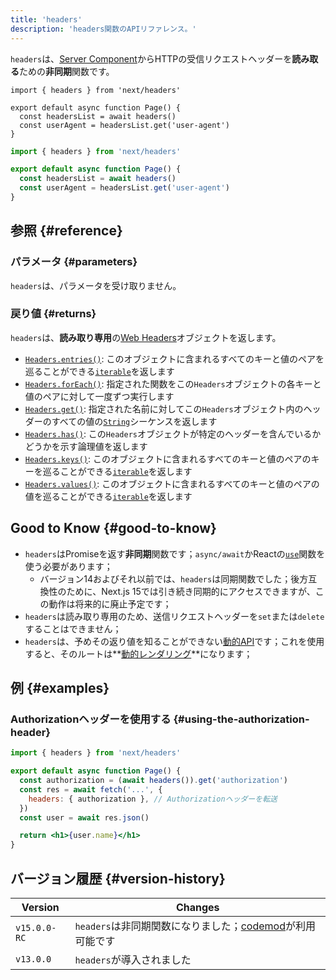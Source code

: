 ```yaml
---
title: 'headers'
description: 'headers関数のAPIリファレンス。'
---
```


`headers`は、[Server Component](/docs/app/building-your-application/rendering/server-components)からHTTPの受信リクエストヘッダーを**読み取る**ための**非同期**関数です。

<Tabs>
<TabItem value="tsx" label="TypeScript">

```tsx title="app/page.tsx" switcher
import { headers } from 'next/headers'

export default async function Page() {
  const headersList = await headers()
  const userAgent = headersList.get('user-agent')
}
```

</TabItem>
<TabItem value="jsx" label="JavaScript">

```jsx title="app/page.js" switcher
import { headers } from 'next/headers'

export default async function Page() {
  const headersList = await headers()
  const userAgent = headersList.get('user-agent')
}
```

</TabItem>
</Tabs>

## 参照 {#reference}

### パラメータ {#parameters}

`headers`は、パラメータを受け取りません。

### 戻り値 {#returns}

`headers`は、**読み取り専用**の[Web Headers](https://developer.mozilla.org/docs/Web/API/Headers)オブジェクトを返します。

- [`Headers.entries()`](https://developer.mozilla.org/docs/Web/API/Headers/entries): このオブジェクトに含まれるすべてのキーと値のペアを巡ることができる[`iterable`](https://developer.mozilla.org/docs/Web/JavaScript/Reference/Iteration_protocols)を返します
- [`Headers.forEach()`](https://developer.mozilla.org/docs/Web/API/Headers/forEach): 指定された関数をこの`Headers`オブジェクトの各キーと値のペアに対して一度ずつ実行します
- [`Headers.get()`](https://developer.mozilla.org/docs/Web/API/Headers/get): 指定された名前に対してこの`Headers`オブジェクト内のヘッダーのすべての値の[`String`](https://developer.mozilla.org/docs/Web/JavaScript/Reference/Global_Objects/String)シーケンスを返します
- [`Headers.has()`](https://developer.mozilla.org/docs/Web/API/Headers/has): この`Headers`オブジェクトが特定のヘッダーを含んでいるかどうかを示す論理値を返します
- [`Headers.keys()`](https://developer.mozilla.org/docs/Web/API/Headers/keys): このオブジェクトに含まれるすべてのキーと値のペアのキーを巡ることができる[`iterable`](https://developer.mozilla.org/docs/Web/JavaScript/Reference/Iteration_protocols)を返します
- [`Headers.values()`](https://developer.mozilla.org/docs/Web/API/Headers/values): このオブジェクトに含まれるすべてのキーと値のペアの値を巡ることができる[`iterable`](https://developer.mozilla.org/docs/Web/JavaScript/Reference/Iteration_protocols)を返します

## Good to Know {#good-to-know}

- `headers`はPromiseを返す**非同期**関数です；`async/await`かReactの[`use`](https://react.dev/reference/react/use)関数を使う必要があります；
  - バージョン14およびそれ以前では、`headers`は同期関数でした；後方互換性のために、Next.js 15では引き続き同期的にアクセスできますが、この動作は将来的に廃止予定です；
- `headers`は読み取り専用のため、送信リクエストヘッダーを`set`または`delete`することはできません；
- `headers`は、予めその返り値を知ることができない[動的API](/docs/app/building-your-application/rendering/server-components#server-rendering-strategies#dynamic-apis)です；これを使用すると、そのルートは**[動的レンダリング](/docs/app/building-your-application/rendering/server-components#dynamic-rendering)**になります；

## 例 {#examples}

### Authorizationヘッダーを使用する {#using-the-authorization-header}

```jsx title="app/page.js"
import { headers } from 'next/headers'

export default async function Page() {
  const authorization = (await headers()).get('authorization')
  const res = await fetch('...', {
    headers: { authorization }, // Authorizationヘッダーを転送
  })
  const user = await res.json()

  return <h1>{user.name}</h1>
}
```

## バージョン履歴 {#version-history}

| Version      | Changes                                                                                                                |
| ------------ | ---------------------------------------------------------------------------------------------------------------------- |
| `v15.0.0-RC` | `headers`は非同期関数になりました；[codemod](/docs/app/building-your-application/upgrading/codemods#150)が利用可能です |
| `v13.0.0`    | `headers`が導入されました                                                                                              |
